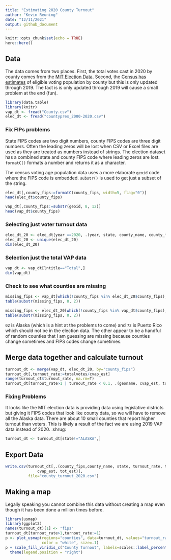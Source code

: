 ```yaml
---
title: "Estimating 2020 County Turnout"
author: "Kevin Reuning"
date: "12/11/2021"
output: github_document
---
```


```r
knitr::opts_chunk$set(echo = TRUE)
here::here()
```

## Data
The data comes from two places. First, the total votes cast in 2020 by county comes from the [MIT Election Data](https://dataverse.harvard.edu/dataset.xhtml?persistentId=doi:10.7910/DVN/VOQCHQ). Second, the [Census has estimates](https://www.census.gov/programs-surveys/decennial-census/about/voting-rights/cvap.2019.html) of eligible voting population by county but this is only updated through 2019. The fact is is only updated through 2019 will cause a small problem at the end (fun).

```r
library(data.table)
library(knitr)
vap_dt <- fread("County.csv")
elec_dt <- fread("countypres_2000-2020.csv")

```

### Fix FIPs problems
State FIPS codes are two digit numbers, county FIPS codes are three digit numbers. Often the leading zeros will be lost when CSV or Excel files are used as they are treated as numbers instead of strings. The election dataset has a combined state and county FIPS code where leading zeros are lost. `formatC()` formats a number and returns it as a character. 

The census voting age population data uses a more elaborate `geoid` code where the FIPS code is embedded. `substr()` is used to get just a subset of the string. 
```r
elec_dt[,county_fips:=formatC(county_fips, width=5, flag="0")]
head(elec_dt$county_fips)

vap_dt[,county_fips:=substr(geoid, 8, 12)]
head(vap_dt$county_fips)
```

### Selecting just voter turnout data

```r
elec_dt_20 <- elec_dt[year ==2020, .(year, state, county_name, county_fips, totalvotes)]
elec_dt_20 <- unique(elec_dt_20)
dim(elec_dt_20)
```

### Selection just the total VAP data
```r
vap_dt <- vap_dt[lntitle=="Total",]
dim(vap_dt)
```

### Check to see what counties are missing
```r
missing_fips <- vap_dt[which(!county_fips %in% elec_dt_20$county_fips), county_fips]
table(substr(missing_fips, 0, 2))

missing_fips <- elec_dt_20[which(!county_fips %in% vap_dt$county_fips), county_fips]
table(substr(missing_fips, 0, 2))
```
`02` is Alaska (which is a hint at the problems to come) and `72` is Puerto Rico which should not be in the election data. The other appear to be a handful of random counties that I am guessing are missing because counties change sometimes and FIPS codes change sometimes. 

## Merge data together and calculate turnout 
```r
turnout_dt <- merge(vap_dt, elec_dt_20, by="county_fips")
turnout_dt[,turnout_rate:=totalvotes/cvap_est]
range(turnout_dt$turnout_rate, na.rm=T)
turnout_dt[turnout_rate>1 | turnout_rate < 0.1, .(geoname, cvap_est, totalvotes, turnout_rate)]
```

### Fixing Problems
It looks like the MIT election data is providing data using legislative districts but giving it FIPS codes that look like county data, so we will have to remove all the Alaska data. There are about 10 small counties that report higher turnout than voters. This is likely a result of the fact we are using 2019 VAP data instead of 2020. :shrug: 
```r
turnout_dt <- turnout_dt[state!="ALASKA",]
```

## Export Data
```r
write.csv(turnout_dt[,.(county_fips,county_name, state, turnout_rate, totalvotes, 
              cvap_est, tot_est)], 
          file="county_turnout_2020.csv")
```

## Making a map
Legally speaking you cannot combine this data without creating a map even though it has been done a million times before. 

```r
library(usmap)
library(ggplot2)
names(turnout_dt)[1] <- "fips"
turnout_dt[turnout_rate>1,turnout_rate:=1]
p <- plot_usmap(regions="counties", data=turnout_dt, values="turnout_rate", 
                color = "white", size=.1) 
p + scale_fill_viridis_c("County Turnout", labels=scales::label_percent()) + 
  theme(legend.position = "right")
```